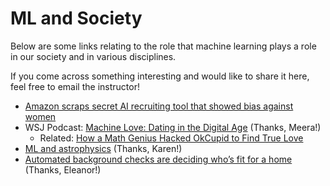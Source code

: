 # ML and Society {-}

Below are some links relating to the role that machine learning plays a role in our society and in various disciplines.

If you come across something interesting and would like to share it here, feel free to email the instructor!

- [Amazon scraps secret AI recruiting tool that showed bias against women](https://www.reuters.com/article/us-amazon-com-jobs-automation-insight/amazon-scraps-secret-ai-recruiting-tool-that-showed-bias-against-women-idUSKCN1MK08G)
- WSJ Podcast: [Machine Love: Dating in the Digital Age](https://itunes.apple.com/us/podcast/wsjs-the-future-of-everything/id1234320525?mt=2&i=1000429776935) (Thanks, Meera!)
    - Related: [How a Math Genius Hacked OkCupid to Find True Love](https://www.wired.com/2014/01/how-to-hack-okcupid/)
- [ML and astrophysics](https://www.symmetrymagazine.org/article/data-scientists-face-off-in-lsst-machine-learning-competition) (Thanks, Karen!)
- [Automated background checks are deciding who's fit for a home](https://www.theverge.com/platform/amp/2019/2/1/18205174/automation-background-check-criminal-records-corelogic) (Thanks, Eleanor!)





